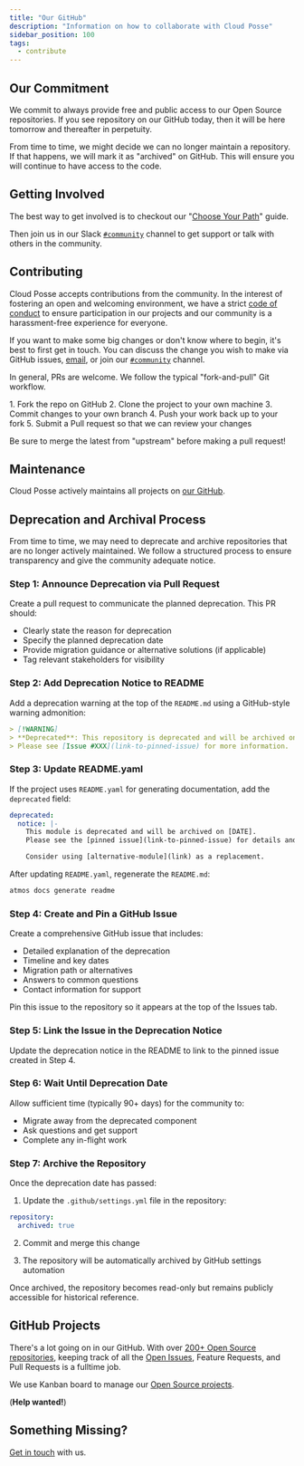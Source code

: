 ```yaml
---
title: "Our GitHub"
description: "Information on how to collaborate with Cloud Posse"
sidebar_position: 100
tags:
  - contribute
---
```


## Our Commitment

We commit to always provide free and public access to our Open Source repositories. If you see repository on our GitHub today, then it will be here tomorrow and thereafter in perpetuity.

From time to time, we might decide we can no longer maintain a repository. If that happens, we will mark it as "archived" on GitHub. This will ensure you will continue to have access to the code.

## Getting Involved

The best way to get involved is to checkout our "[Choose Your Path](/intro/path/)" guide.

Then join us in our Slack [`#community`](https://cloudposse.com/slack/) channel to get support or talk with others in the community.

## Contributing

Cloud Posse accepts contributions from the community. In the interest of fostering an open and welcoming environment, we have a strict [code of conduct](/community/code-of-conduct) to ensure participation in our projects and our community is a harassment-free experience for everyone.

If you want to make some big changes or don't know where to begin, it's best to first get in touch. You can discuss the change you wish to make via GitHub issues, [email](mailto:hello@cloudposse.com), or join our [`#community`](https://cloudposse.com/slack/) channel.

In general, PRs are welcome. We follow the typical "fork-and-pull" Git workflow.

<Steps>
  1. Fork the repo on GitHub
  2. Clone the project to your own machine
  3. Commit changes to your own branch
  4. Push your work back up to your fork
  5. Submit a Pull request so that we can review your changes
</Steps>

<Note>Be sure to merge the latest from "upstream" before making a pull request!</Note>

## Maintenance

Cloud Posse actively maintains all projects on [our GitHub](https://github.com/cloudposse/).

## Deprecation and Archival Process

From time to time, we may need to deprecate and archive repositories that are no longer actively maintained. We follow a structured process to ensure transparency and give the community adequate notice.

### Step 1: Announce Deprecation via Pull Request

Create a pull request to communicate the planned deprecation. This PR should:
- Clearly state the reason for deprecation
- Specify the planned deprecation date
- Provide migration guidance or alternative solutions (if applicable)
- Tag relevant stakeholders for visibility

### Step 2: Add Deprecation Notice to README

Add a deprecation warning at the top of the `README.md` using a GitHub-style warning admonition:

```markdown
> [!WARNING]
> **Deprecated**: This repository is deprecated and will be archived on [DATE].
> Please see [Issue #XXX](link-to-pinned-issue) for more information.
```

### Step 3: Update README.yaml

If the project uses `README.yaml` for generating documentation, add the `deprecated` field:

```yaml
deprecated:
  notice: |-
    This module is deprecated and will be archived on [DATE].
    Please see the [pinned issue](link-to-pinned-issue) for details and migration guidance.

    Consider using [alternative-module](link) as a replacement.
```

After updating `README.yaml`, regenerate the `README.md`:

```bash
atmos docs generate readme
```

### Step 4: Create and Pin a GitHub Issue

Create a comprehensive GitHub issue that includes:
- Detailed explanation of the deprecation
- Timeline and key dates
- Migration path or alternatives
- Answers to common questions
- Contact information for support

Pin this issue to the repository so it appears at the top of the Issues tab.

### Step 5: Link the Issue in the Deprecation Notice

Update the deprecation notice in the README to link to the pinned issue created in Step 4.

### Step 6: Wait Until Deprecation Date

Allow sufficient time (typically 90+ days) for the community to:
- Migrate away from the deprecated component
- Ask questions and get support
- Complete any in-flight work

### Step 7: Archive the Repository

Once the deprecation date has passed:

1. Update the `.github/settings.yml` file in the repository:

```yaml
repository:
  archived: true
```

2. Commit and merge this change

3. The repository will be automatically archived by GitHub settings automation

Once archived, the repository becomes read-only but remains publicly accessible for historical reference.

## GitHub Projects

There's a lot going on in our GitHub. With over [200+ Open Source repositories](https://github.com/cloudposse/), keeping track of all the [Open Issues](https://github.com/search?q=org%3Acloudposse+type%3Aissues+is%3Aopen), Feature Requests, and Pull Requests is a fulltime job.

We use Kanban board to manage our [Open Source projects](https://github.com/orgs/cloudposse/projects/3).

(**Help wanted!**)

## Something Missing?

[Get in touch](/community/contact-us) with us.
